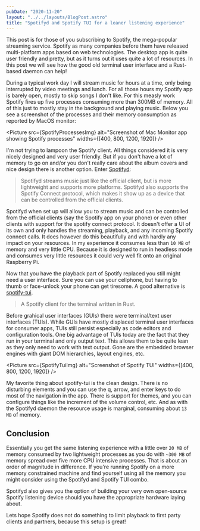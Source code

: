 ```yaml
---
pubDate: "2020-11-20"
layout: "../../layouts/BlogPost.astro"
title: "Spotifyd and Spotify TUI for a leaner listening experience"
---
```



This post is for those of you subscribing to Spotify, the mega-popular streaming service.
Spotify as many companies before them have released multi-platform apps based on web technologies.
The desktop app is quite user friendly and pretty, but as it turns out it uses quite a lot of resources.
In this post we will see how the good old terminal user interface and a Rust-based daemon can help!

During a typical work day I will stream music for hours at a time, only being interrupted by video meetings and lunch.
For all those hours my Spotify app is barely open, mostly to skip songs I don't like.
For this measly work Spotify fires up five processes consuming more than 300MB of memory.
All of this just to mostly stay in the background and playing music. Below you see a screenshot of the processes and their memory consumption as reported by MacOS monitor:

<Picture
  src={SpotifyProcessesImg}
  alt="Screenshot of Mac Monitor app showing Spotify processes"
  widths={[400, 800, 1200, 1920]}
/>

I'm not trying to lampoon the Spotify client.
All things considered it is very nicely designed and very user friendly.
But if you don't have a lot of memory to go on and/or you don't really care about the album covers and nice design there is another option.
Enter [Spotifyd](https://github.com/Spotifyd/spotifyd):

> Spotifyd streams music just like the official client, but is more lightweight and supports more platforms. Spotifyd also supports the Spotify Connect protocol, which makes it show up as a device that can be controlled from the official clients.

Spotifyd when set up will allow you to stream music and can be controlled from the official clients (say the Spotify app on your phone) or even other clients with support for the spotify connect protocol.
It doesn't offer a UI of its own and only handles the streaming, playback, and any incoming Spotify connect calls.
It does however do this beautifully and with hardly any impact on your resources.
In my experience it consumes less than `10 MB` of memory and very little CPU.
Because it is designed to run in headless mode and consumes very little resources it could very well fit onto an original Raspberry Pi.

Now that you have the playback part of Spotify replaced you still might need a user interface.
Sure you can use your cellphone, but having to thumb or face-unlock your phone can get tiresome.
A good alternative is [spotify-tui](https://github.com/Rigellute/spotify-tui).

> A Spotify client for the terminal written in Rust.

Before grahical user interfaces (GUIs) there were terminal/text user interfaces (TUIs).
While GUIs have mostly displaced terminal user interfaces for consumer apps, TUIs still persist especially as code editors and configuration tools.
One big advantage of TUIs today are the fact that they run in your terminal and only output text.
This allows them to be quite lean as they only need to work with text output.
Gone are the embedded browser engines with giant DOM hierarchies, layout engines, etc.

<Picture
  src={SpotifyTuiImg}
  alt="Screenshot of Spotify TUI"
  widths={[400, 800, 1200, 1920]}
/>

My favorite thing about spotify-tui is the clean design.
There is no disturbing elements and you can use the q, arrow, and enter keys to do most of the navigation in the app.
There is support for themes, and you can configure things like the increment of the volume control, etc.
And as with the Spotifyd daemon the resource usage is marginal, consuming about `13 MB` of memory.

## Conclusion

Essentially you get the same listening experience with a little over `20 MB` of memory consumed by two lightweight processes as you do with `~300 MB` of memory spread over five more CPU intensive processes.
That is about an order of magnitude in difference.
If you're running Spotify on a more memory constrained machine and find yourself using all the memory you might consider using the Spotifyd and Spotify TUI combo.

Spotifyd also gives you the option of building your very own open-source Spotify listening device should you have the appropriate hardware laying about.

Lets hope Spotify does not do something to limit playback to first party clients and partners, because this setup is great!

